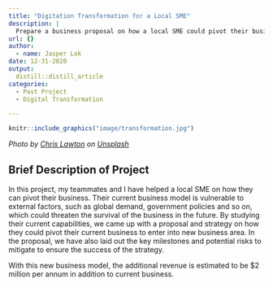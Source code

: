 ```yaml
---
title: "Digitation Transformation for a Local SME"
description: |
  Prepare a business proposal on how a local SME could pivot their business digitally to be more resistance to external changes
url: {}
author:
  - name: Jasper Lok
date: 12-31-2020
output:
  distill::distill_article
categories:
  - Past Project
  - Digital Transformation

---
```



```r
knitr::include_graphics("image/transformation.jpg")

```

*Photo by <a href="https://unsplash.com/@chrislawton?utm_source=unsplash&utm_medium=referral&utm_content=creditCopyText">Chris Lawton</a> on <a href="https://unsplash.com/s/photos/transformation?utm_source=unsplash&utm_medium=referral&utm_content=creditCopyText">Unsplash</a>*


## Brief Description of Project

In this project, my teammates and I have helped a local SME on how they can pivot their business. Their current business model is vulnerable to external factors, such as global demand, government policies and so on, which could threaten the survival of the business in the future. By studying their current capabilities, we came up with a proposal and strategy on how they could pivot their current business to enter into new business area. In the proposal, we have also laid out the key milestones and potential risks to mitigate to ensure the success of the strategy.


With this new business model, the additional revenue is estimated to be $2 million per annum in addition to current business.





